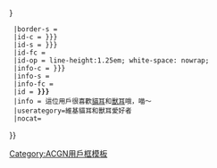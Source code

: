 {{Userbox
  |border-c = {{{border-color|{{{1|#000}}}}}}
  |border-s = {{{border-width|1}}}
  |id-c = {{{logo-background|{{{1|white}}}}}}
  |id-s = {{{logo-size|{{{5|12}}}}}}
  |id-fc = {{{logo-color|#000}}}
  |id-op = line-height:1.25em; white-space: nowrap;
  |info-c = {{{info-background|{{{2|pink}}}}}}
  |info-s = {{{info-size|8}}}
  |info-fc = {{{info-color|black}}}
  |id = '''{{{logo|{{{3|<div class="center">mΔΔm<br>=^ω^=</div>}}}}}}'''
  |info = 這位用戶很喜歡[[貓耳]]和[[獸耳]]哦，喵～
  |userategory=維基貓耳和獸耳愛好者
  |nocat={{{nocat|}}}
}}<noinclude>[[Category:ACGN用戶框模板]]</noinclude>